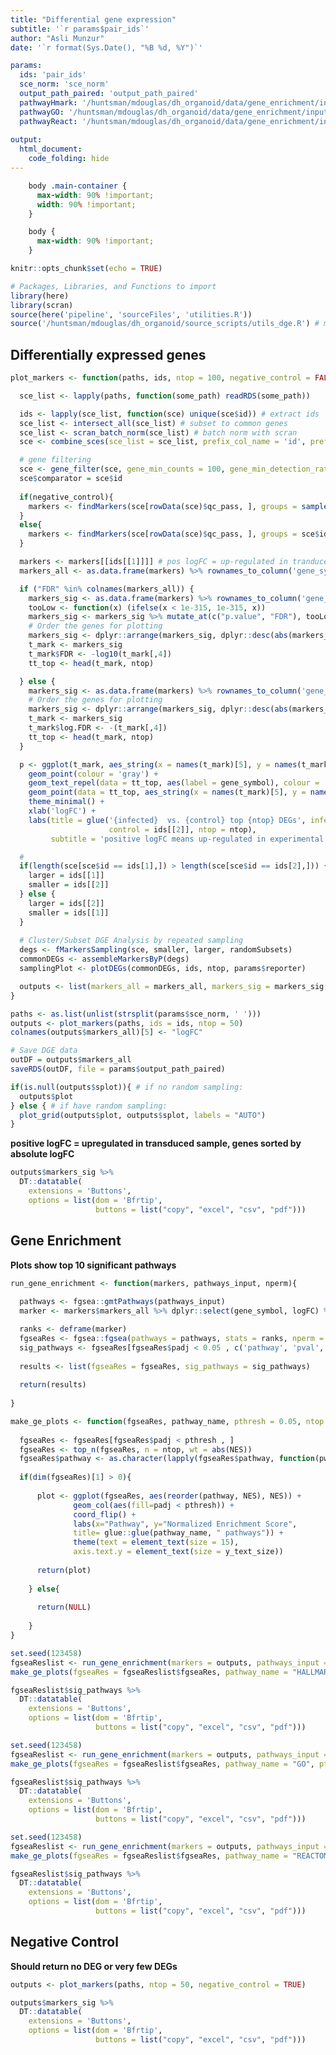 ```yaml
---
title: "Differential gene expression"
subtitle: '`r params$pair_ids`'
author: "Asli Munzur"
date: '`r format(Sys.Date(), "%B %d, %Y")`'

params:
  ids: 'pair_ids'
  sce_norm: 'sce_norm'
  output_path_paired: 'output_path_paired'
  pathwayHmark: '/huntsman/mdouglas/dh_organoid/data/gene_enrichment/input/h.all.v6.2.symbols.gmt'
  pathwayGO: '/huntsman/mdouglas/dh_organoid/data/gene_enrichment/input/c5.all.v6.2.symbols.gmt'
  pathwayReact: '/huntsman/mdouglas/dh_organoid/data/gene_enrichment/input/c2.cp.reactome.v7.0.symbols.gmt'
  
output: 
  html_document:
    code_folding: hide
---
```


```css
    body .main-container {
      max-width: 90% !important;
      width: 90% !important;
    }

    body {
      max-width: 90% !important;
    }
```

```r
knitr::opts_chunk$set(echo = TRUE)
```

```r

# Packages, Libraries, and Functions to import
library(here)
library(scran)
source(here('pipeline', 'sourceFiles', 'utilities.R'))
source('/huntsman/mdouglas/dh_organoid/source_scripts/utils_dge.R') # maxwell's dge functions 

```

## Differentially expressed genes 

```r


plot_markers <- function(paths, ids, ntop = 100, negative_control = FALSE, randomSubsets = 100){

  sce_list <- lapply(paths, function(some_path) readRDS(some_path))

  ids <- lapply(sce_list, function(sce) unique(sce$id)) # extract ids
  sce_list <- intersect_all(sce_list) # subset to common genes
  sce_list <- scran_batch_norm(sce_list) # batch norm with scran
  sce <- combine_sces(sce_list = sce_list, prefix_col_name = 'id', prefix_cell_name = TRUE) # combine sces

  # gene filtering
  sce <- gene_filter(sce, gene_min_counts = 100, gene_min_detection_rate = 5, reporters = NULL)
  sce$comparator = sce$id
  
  if(negative_control){
    markers <- findMarkers(sce[rowData(sce)$qc_pass, ], groups = sample(sce$id), log.p = TRUE)
  }
  else{
    markers <- findMarkers(sce[rowData(sce)$qc_pass, ], groups = sce$id, log.p = TRUE)
  }

  markers <- markers[[ids[[1]]]] # pos logFC = up-regulated in tranduced cells
  markers_all <- as.data.frame(markers) %>% rownames_to_column('gene_symbol')

  if ("FDR" %in% colnames(markers_all)) {                                             # Case when p = p.value
    markers_sig <- as.data.frame(markers) %>% rownames_to_column('gene_symbol') %>% dplyr::filter(FDR <= 0.05)
    tooLow <- function(x) (ifelse(x < 1e-315, 1e-315, x))
    markers_sig <- markers_sig %>% mutate_at(c("p.value", "FDR"), tooLow)
    # Order the genes for plotting
    markers_sig <- dplyr::arrange(markers_sig, dplyr::desc(abs(markers_sig[,5])))     # order
    t_mark <- markers_sig                                                             # make copy
    t_mark$FDR <- -log10(t_mark[,4])                                                  # log transform
    tt_top <- head(t_mark, ntop)                                                      # Identify top 'n' genes

  } else {                                                                            # Case when p = log.p.value
    markers_sig <- as.data.frame(markers) %>% rownames_to_column('gene_symbol') %>% dplyr::filter(log.FDR < -1.6)
    # Order the genes for plotting
    markers_sig <- dplyr::arrange(markers_sig, dplyr::desc(abs(markers_sig[,5])))     # order
    t_mark <- markers_sig                                                             # make copy
    t_mark$log.FDR <- -(t_mark[,4])
    tt_top <- head(t_mark, ntop)                                                      # Identify top 'n' genes
  }

  p <- ggplot(t_mark, aes_string(x = names(t_mark)[5], y = names(t_mark)[4])) +
    geom_point(colour = 'gray') +
    geom_text_repel(data = tt_top, aes(label = gene_symbol), colour = 'red', size = 5) +
    geom_point(data = tt_top, aes_string(x = names(t_mark)[5], y = names(t_mark)[4]), colour = "blue") +
    theme_minimal() +
    xlab('logFC') +
    labs(title = glue('{infected}  vs. {control} top {ntop} DEGs', infected = ids[[1]],
                      control = ids[[2]], ntop = ntop),
         subtitle = 'positive logFC means up-regulated in experimental sample') + theme(plot.subtitle = element_text(hjust = 0.5))

  # 
  if(length(sce[sce$id == ids[1],]) > length(sce[sce$id == ids[2],])) {
    larger = ids[[1]]
    smaller = ids[[2]]
  } else {
    larger = ids[[2]]
    smaller = ids[[1]]
  }
  
  # Cluster/Subset DGE Analysis by repeated sampling
  degs <- fMarkersSampling(sce, smaller, larger, randomSubsets)
  commonDEGs <- assembleMarkersByP(degs)
  samplingPlot <- plotDEGs(commonDEGs, ids, ntop, params$reporter)

  outputs <- list(markers_all = markers_all, markers_sig = markers_sig, tt_top = tt_top, plot = p, smarkers_sig = commonDEGs, splot = samplingPlot)
}

paths <- as.list(unlist(strsplit(params$sce_norm, ' '))) 
outputs <- plot_markers(paths, ids = ids, ntop = 50)
colnames(outputs$markers_all)[5] <- "logFC"

# Save DGE data
outDF = outputs$markers_all
saveRDS(outDF, file = params$output_path_paired)

```

```r

if(is.null(outputs$splot)){ # if no random sampling:
  outputs$plot
} else { # if have random sampling:
  plot_grid(outputs$plot, outputs$splot, labels = "AUTO")
}

```

**positive logFC = upregulated in transduced sample, genes sorted by absolute logFC**

```r
outputs$markers_sig %>%
  DT::datatable(
    extensions = 'Buttons', 
    options = list(dom = 'Bfrtip', 
                   buttons = list("copy", "excel", "csv", "pdf")))
```

## Gene Enrichment 

**Plots show top 10 significant pathways**

```r

run_gene_enrichment <- function(markers, pathways_input, nperm){
  
  pathways <- fgsea::gmtPathways(pathways_input)
  marker <- markers$markers_all %>% dplyr::select(gene_symbol, logFC) %>% na.omit() %>% distinct()

  ranks <- deframe(marker)
  fgseaRes <- fgsea::fgsea(pathways = pathways, stats = ranks, nperm = nperm) %>% as_tibble() %>% dplyr::arrange(desc(NES))
  sig_pathways <- fgseaRes[fgseaRes$padj < 0.05 , c('pathway', 'pval', 'padj', 'NES')]
  
  results <- list(fgseaRes = fgseaRes, sig_pathways = sig_pathways)
  
  return(results)
  
}

make_ge_plots <- function(fgseaRes, pathway_name, pthresh = 0.05, ntop = 10, y_text_size = 10){
  
  fgseaRes <- fgseaRes[fgseaRes$padj < pthresh , ]
  fgseaRes <- top_n(fgseaRes, n = ntop, wt = abs(NES))
  fgseaRes$pathway <- as.character(lapply(fgseaRes$pathway, function(pw) str_replace(pw, pattern = glue::glue(pathway_name, "_"), "")))
  
  if(dim(fgseaRes)[1] > 0){
    
      plot <- ggplot(fgseaRes, aes(reorder(pathway, NES), NES)) +
              geom_col(aes(fill=padj < pthresh)) +
              coord_flip() +
              labs(x="Pathway", y="Normalized Enrichment Score",
              title= glue::glue(pathway_name, " pathways")) +
              theme(text = element_text(size = 15),
              axis.text.y = element_text(size = y_text_size))
    
      return(plot)
    
    } else{
    
      return(NULL)
    
    }
}

```

```r

set.seed(123458)
fgseaReslist <- run_gene_enrichment(markers = outputs, pathways_input = params$pathwayHmark, nperm = 10000)
make_ge_plots(fgseaRes = fgseaReslist$fgseaRes, pathway_name = "HALLMARK", pthresh = 0.05, ntop = 10)
```

```r
fgseaReslist$sig_pathways %>%
  DT::datatable(
    extensions = 'Buttons', 
    options = list(dom = 'Bfrtip', 
                   buttons = list("copy", "excel", "csv", "pdf")))
```

```r
set.seed(123458)
fgseaReslist <- run_gene_enrichment(markers = outputs, pathways_input = params$pathwayGO, nperm = 10000)
make_ge_plots(fgseaRes = fgseaReslist$fgseaRes, pathway_name = "GO", pthresh = 0.05, ntop = 10)
```

```r
fgseaReslist$sig_pathways %>%
  DT::datatable(
    extensions = 'Buttons', 
    options = list(dom = 'Bfrtip', 
                   buttons = list("copy", "excel", "csv", "pdf")))
```

```r
set.seed(123458)
fgseaReslist <- run_gene_enrichment(markers = outputs, pathways_input = params$pathwayReact, nperm = 10000)
make_ge_plots(fgseaRes = fgseaReslist$fgseaRes, pathway_name = "REACTOME", pthresh = 0.05, ntop = 10)
```

```r
fgseaReslist$sig_pathways %>%
  DT::datatable(
    extensions = 'Buttons', 
    options = list(dom = 'Bfrtip', 
                   buttons = list("copy", "excel", "csv", "pdf")))
```

## Negative Control

**Should return no DEG or very few DEGs**

```r
outputs <- plot_markers(paths, ntop = 50, negative_control = TRUE)
```

```r
outputs$markers_sig %>%
  DT::datatable(
    extensions = 'Buttons', 
    options = list(dom = 'Bfrtip', 
                   buttons = list("copy", "excel", "csv", "pdf")))
```

